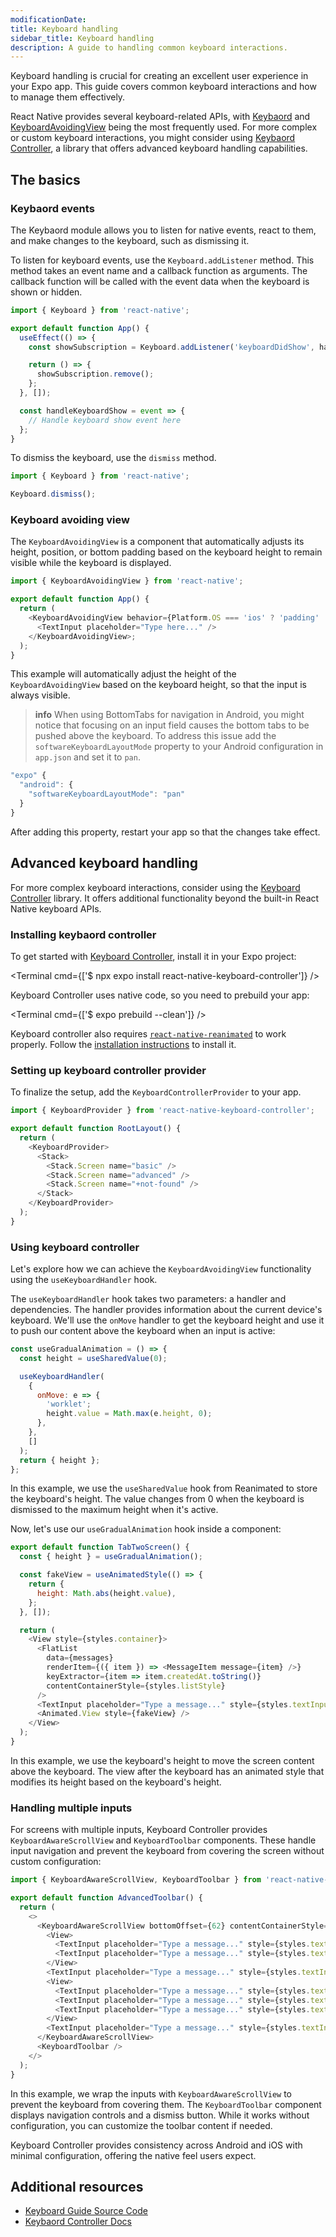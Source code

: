 ```yaml
---
modificationDate:
title: Keyboard handling
sidebar_title: Keyboard handling
description: A guide to handling common keyboard interactions.
---
```


Keyboard handling is crucial for creating an excellent user experience in your Expo app. This guide covers common keyboard interactions and how to manage them effectively.

React Native provides several keyboard-related APIs, with [Keybaord](https://reactnative.dev/docs/keyboard) and [KeyboardAvoidingView](https://reactnative.dev/docs/keyboardavoidingview) being the most frequently used. For more complex or custom keyboard interactions, you might consider using [Keybaord Controller](https://kirillzyusko.github.io/react-native-keyboard-controller), a library that offers advanced keyboard handling capabilities.

## The basics

### Keybaord events

The Keybaord module allows you to listen for native events, react to them, and make changes to the keyboard, such as dismissing it.

To listen for keyboard events, use the `Keyboard.addListener` method. This method takes an event name and a callback function as arguments. The callback function will be called with the event data when the keyboard is shown or hidden.

```js
import { Keyboard } from 'react-native';

export default function App() {
  useEffect(() => {
    const showSubscription = Keyboard.addListener('keyboardDidShow', handleKeyboardShow);

    return () => {
      showSubscription.remove();
    };
  }, []);

  const handleKeyboardShow = event => {
    // Handle keyboard show event here
  };
}
```

To dismiss the keyboard, use the `dismiss` method.

```js
import { Keyboard } from 'react-native';

Keyboard.dismiss();
```

### Keyboard avoiding view

The `KeyboardAvoidingView` is a component that automatically adjusts its height, position, or bottom padding based on the keyboard height to remain visible while the keyboard is displayed.

```js
import { KeyboardAvoidingView } from 'react-native';

export default function App() {
  return (
    <KeyboardAvoidingView behavior={Platform.OS === 'ios' ? 'padding' : undefined} style={{ flex: 1 }}>
      <TextInput placeholder="Type here..." />
    </KeyboardAvoidingView>;
  );
}
```

This example will automatically adjust the height of the `KeyboardAvoidingView` based on the keyboard height, so that the input is always visible.

> **info** When using BottomTabs for navigation in Android, you might notice that focusing on an input field causes the bottom tabs to be pushed above the keyboard. To address this issue add the `softwareKeyboardLayoutMode` property to your Android configuration in `app.json` and set it to `pan`.

```js app.json
"expo" {
  "android": {
    "softwareKeyboardLayoutMode": "pan"
  }
}
```

After adding this property, restart your app so that the changes take effect.

## Advanced keyboard handling

For more complex keyboard interactions, consider using the [Keyboard Controller](https://kirillzyusko.github.io/react-native-keyboard-controller) library. It offers additional functionality beyond the built-in React Native keyboard APIs.

### Installing keybaord controller

To get started with [Keyboard Controller](https://kirillzyusko.github.io/react-native-keyboard-controller), install it in your Expo project:


<Terminal cmd={['$ npx expo install react-native-keyboard-controller']} />

Keyboard Controller uses native code, so you need to prebuild your app:

<Terminal cmd={['$ expo prebuild --clean']} />

Keyboard controller also requires [`react-native-reanimated`](/versions/latest/sdk/reanimated) to work properly. Follow the [installation instructions](/versions/latest/sdk/reanimated/) to install it.

### Setting up keyboard controller provider

To finalize the setup, add the `KeyboardControllerProvider` to your app.

```js
import { KeyboardProvider } from 'react-native-keyboard-controller';

export default function RootLayout() {
  return (
    <KeyboardProvider>
      <Stack>
        <Stack.Screen name="basic" />
        <Stack.Screen name="advanced" />
        <Stack.Screen name="+not-found" />
      </Stack>
    </KeyboardProvider>
  );
}
```

### Using keyboard controller

Let's explore how we can achieve the `KeyboardAvoidingView` functionality using the `useKeyboardHandler` hook.

The `useKeyboardHandler` hook takes two parameters: a handler and dependencies. The handler provides information about the current device's keyboard. We'll use the `onMove` handler to get the keyboard height and use it to push our content above the keyboard when an input is active:

```js
const useGradualAnimation = () => {
  const height = useSharedValue(0);

  useKeyboardHandler(
    {
      onMove: e => {
        'worklet';
        height.value = Math.max(e.height, 0);
      },
    },
    []
  );
  return { height };
};
```

In this example, we use the `useSharedValue` hook from Reanimated to store the keyboard's height. The value changes from 0 when the keyboard is dismissed to the maximum height when it's active.

Now, let's use our `useGradualAnimation` hook inside a component:

```js
export default function TabTwoScreen() {
  const { height } = useGradualAnimation();

  const fakeView = useAnimatedStyle(() => {
    return {
      height: Math.abs(height.value),
    };
  }, []);

  return (
    <View style={styles.container}>
      <FlatList
        data={messages}
        renderItem={({ item }) => <MessageItem message={item} />}
        keyExtractor={item => item.createdAt.toString()}
        contentContainerStyle={styles.listStyle}
      />
      <TextInput placeholder="Type a message..." style={styles.textInput} />
      <Animated.View style={fakeView} />
    </View>
  );
}
```

In this example, we use the keyboard's height to move the screen content above the keyboard. The view after the keyboard has an animated style that modifies its height based on the keyboard's height.

### Handling multiple inputs

For screens with multiple inputs, Keyboard Controller provides `KeyboardAwareScrollView` and `KeyboardToolbar` components. These handle input navigation and prevent the keyboard from covering the screen without custom configuration:

```js
import { KeyboardAwareScrollView, KeyboardToolbar } from 'react-native-keyboard-controller';

export default function AdvancedToolbar() {
  return (
    <>
      <KeyboardAwareScrollView bottomOffset={62} contentContainerStyle={styles.container}>
        <View>
          <TextInput placeholder="Type a message..." style={styles.textInput} />
          <TextInput placeholder="Type a message..." style={styles.textInput} />
        </View>
        <TextInput placeholder="Type a message..." style={styles.textInput} />
        <View>
          <TextInput placeholder="Type a message..." style={styles.textInput} />
          <TextInput placeholder="Type a message..." style={styles.textInput} />
          <TextInput placeholder="Type a message..." style={styles.textInput} />
        </View>
        <TextInput placeholder="Type a message..." style={styles.textInput} />
      </KeyboardAwareScrollView>
      <KeyboardToolbar />
    </>
  );
}
```

In this example, we wrap the inputs with `KeyboardAwareScrollView` to prevent the keyboard from covering them. The `KeyboardToolbar` component displays navigation controls and a dismiss button. While it works without configuration, you can customize the toolbar content if needed.

Keyboard Controller provides consistency across Android and iOS with minimal configuration, offering the native feel users expect.

## Additional resources

- [Keyboard Guide Source Code](https://github.com/betomoedano/keyboard-guide.git)
- [Keybaord Controller Docs](https://kirillzyusko.github.io/react-native-keyboard-controller)
